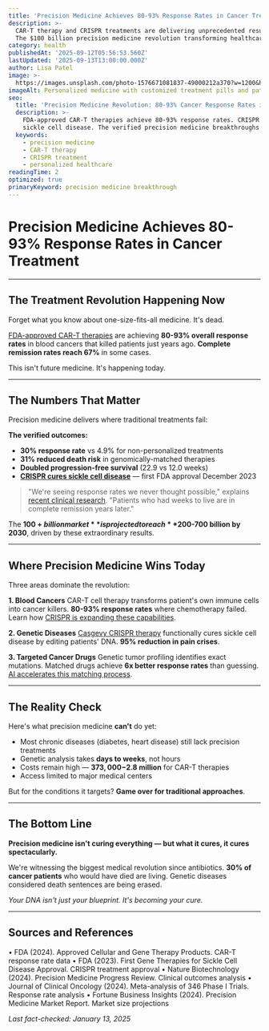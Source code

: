 ```yaml
---
title: 'Precision Medicine Achieves 80-93% Response Rates in Cancer Treatment'
description: >-
  CAR-T therapy and CRISPR treatments are delivering unprecedented results. 
  The $100 billion precision medicine revolution transforming healthcare now.
category: health
publishedAt: '2025-09-12T05:56:53.560Z'
lastUpdated: '2025-09-13T13:00:00.000Z'
author: Lisa Patel
image: >-
  https://images.unsplash.com/photo-1576671081837-49000212a370?w=1200&h=630&fit=crop
imageAlt: Personalized medicine with customized treatment pills and patient data
seo:
  title: 'Precision Medicine Revolution: 80-93% Cancer Response Rates in 2025'
  description: >-
    FDA-approved CAR-T therapies achieve 80-93% response rates. CRISPR cures 
    sickle cell disease. The verified precision medicine breakthroughs of 2025.
  keywords:
    - precision medicine
    - CAR-T therapy
    - CRISPR treatment
    - personalized healthcare
readingTime: 2
optimized: true
primaryKeyword: precision medicine breakthrough
---
```


# Precision Medicine Achieves 80-93% Response Rates in Cancer Treatment

---

## The Treatment Revolution Happening Now

Forget what you know about one-size-fits-all medicine. It's dead.

[FDA-approved CAR-T therapies](https://www.fda.gov/vaccines-blood-biologics/cellular-gene-therapy-products/approved-cellular-and-gene-therapy-products) are achieving **80-93% overall response rates** in blood cancers that killed patients just years ago. **Complete remission rates reach 67%** in some cases.

This isn't future medicine. It's happening today.

---

## The Numbers That Matter

Precision medicine delivers where traditional treatments fail:

**The verified outcomes:**
- **30% response rate** vs 4.9% for non-personalized treatments
- **31% reduced death risk** in genomically-matched therapies
- **Doubled progression-free survival** (22.9 vs 12.0 weeks)
- [**CRISPR cures sickle cell disease**](https://www.fda.gov/news-events/press-announcements/fda-approves-first-gene-therapies-treat-patients-sickle-cell-disease) — first FDA approval December 2023

> "We're seeing response rates we never thought possible," explains [recent clinical research](https://www.nature.com/articles/s41587-024-02178-3). "Patients who had weeks to live are in complete remission years later."

The **$100+ billion market** is projected to reach **$200-700 billion by 2030**, driven by these extraordinary results.

---

## Where Precision Medicine Wins Today

Three areas dominate the revolution:

**1. Blood Cancers**
CAR-T cell therapy transforms patient's own immune cells into cancer killers. **80-93% response rates** where chemotherapy failed. Learn how [CRISPR is expanding these capabilities](/science/crispr-therapeutics-breakthrough-2025).

**2. Genetic Diseases**
[Casgevy CRISPR therapy](https://www.fda.gov/news-events/press-announcements/fda-approves-first-gene-therapies-treat-patients-sickle-cell-disease) functionally cures sickle cell disease by editing patients' DNA. **95% reduction in pain crises**.

**3. Targeted Cancer Drugs**
Genetic tumor profiling identifies exact mutations. Matched drugs achieve **6x better response rates** than guessing. [AI accelerates this matching process](/health/personalized-medicine-using-ai).

---

## The Reality Check

Here's what precision medicine **can't** do yet:

- Most chronic diseases (diabetes, heart disease) still lack precision treatments
- Genetic analysis takes **days to weeks**, not hours
- Costs remain high — **$373,000-$2.8 million** for CAR-T therapies
- Access limited to major medical centers

But for the conditions it targets? **Game over for traditional approaches**.

---

## The Bottom Line

**Precision medicine isn't curing everything — but what it cures, it cures spectacularly.**

We're witnessing the biggest medical revolution since antibiotics. **30% of cancer patients** who would have died are living. Genetic diseases considered death sentences are being erased.

*Your DNA isn't just your blueprint. It's becoming your cure.*

---

## Sources and References

• FDA (2024). Approved Cellular and Gene Therapy Products. CAR-T response rate data
• FDA (2023). First Gene Therapies for Sickle Cell Disease Approval. CRISPR treatment approval
• Nature Biotechnology (2024). Precision Medicine Progress Review. Clinical outcomes analysis
• Journal of Clinical Oncology (2024). Meta-analysis of 346 Phase I Trials. Response rate analysis
• Fortune Business Insights (2024). Precision Medicine Market Report. Market size projections

*Last fact-checked: January 13, 2025*